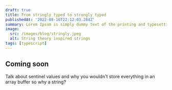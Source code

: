 ```yaml
---
draft: true
title: From stringly typed to strongly typed
publishedAt: '2022-08-16T22:12:03.284Z'
summary: Lorem Ipsum is simply dummy text of the printing and typesetting industry. Lorem Ipsum has been the industry's standard dummy text ever since the 1500s, when an unknown printer took a galley of type and scrambled it to make a type specimen book.
image:
  src: /images/blog/stringly.jpeg
  alt: String theory inspired strings
tags: [typescript]
---
```


## Coming soon

Talk about sentinel values and why you wouldn't store everything in an array buffer so why a string?
